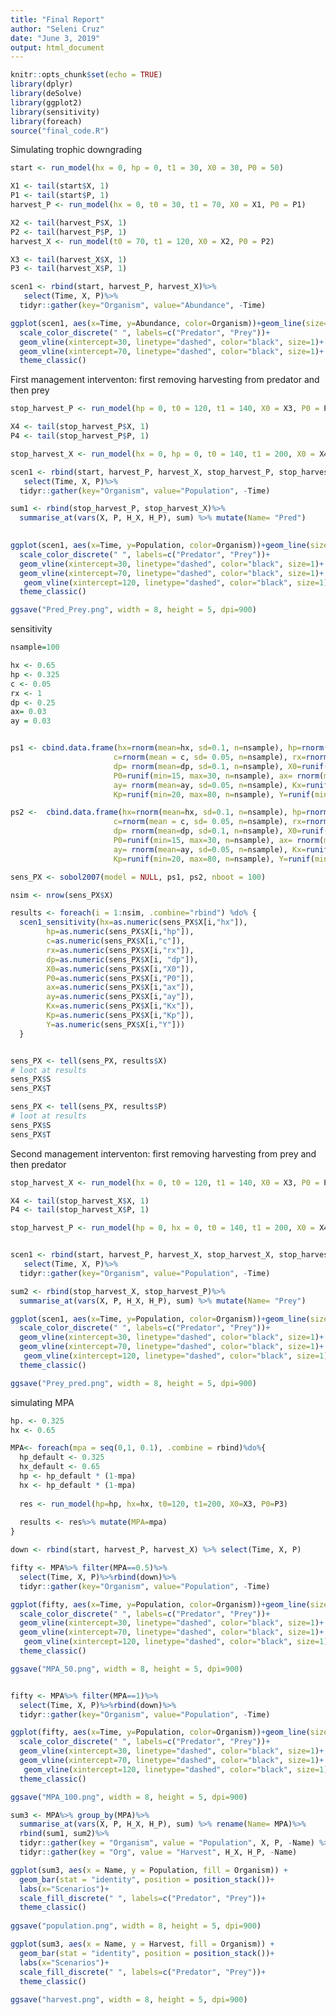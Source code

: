 ```yaml
---
title: "Final Report"
author: "Seleni Cruz"
date: "June 3, 2019"
output: html_document
---
```


```r
knitr::opts_chunk$set(echo = TRUE)
library(dplyr)
library(deSolve)
library(ggplot2)
library(sensitivity)
library(foreach)
source("final_code.R")

```

Simulating trophic downgrading

```r
start <- run_model(hx = 0, hp = 0, t1 = 30, X0 = 30, P0 = 50)

X1 <- tail(start$X, 1)
P1 <- tail(start$P, 1)
harvest_P <- run_model(hx = 0, t0 = 30, t1 = 70, X0 = X1, P0 = P1)

X2 <- tail(harvest_P$X, 1)
P2 <- tail(harvest_P$P, 1)
harvest_X <- run_model(t0 = 70, t1 = 120, X0 = X2, P0 = P2)

X3 <- tail(harvest_X$X, 1)
P3 <- tail(harvest_X$P, 1)

scen1 <- rbind(start, harvest_P, harvest_X)%>%
   select(Time, X, P)%>%
  tidyr::gather(key="Organism", value="Abundance", -Time)

ggplot(scen1, aes(x=Time, y=Abundance, color=Organism))+geom_line(size=3)+
  scale_color_discrete(" ", labels=c("Predator", "Prey"))+
  geom_vline(xintercept=30, linetype="dashed", color="black", size=1)+
  geom_vline(xintercept=70, linetype="dashed", color="black", size=1)+
  theme_classic()

```

First management interventon: first removing harvesting from predator and then prey 
```r
stop_harvest_P <- run_model(hp = 0, t0 = 120, t1 = 140, X0 = X3, P0 = P3)

X4 <- tail(stop_harvest_P$X, 1)
P4 <- tail(stop_harvest_P$P, 1)

stop_harvest_X <- run_model(hx = 0, hp = 0, t0 = 140, t1 = 200, X0 = X4, P0 = P4)

scen1 <- rbind(start, harvest_P, harvest_X, stop_harvest_P, stop_harvest_X)%>%
   select(Time, X, P)%>%
  tidyr::gather(key="Organism", value="Population", -Time)

sum1 <- rbind(stop_harvest_P, stop_harvest_X)%>% 
  summarise_at(vars(X, P, H_X, H_P), sum) %>% mutate(Name= "Pred")
  

ggplot(scen1, aes(x=Time, y=Population, color=Organism))+geom_line(size=3)+
  scale_color_discrete(" ", labels=c("Predator", "Prey"))+
  geom_vline(xintercept=30, linetype="dashed", color="black", size=1)+
  geom_vline(xintercept=70, linetype="dashed", color="black", size=1)+
   geom_vline(xintercept=120, linetype="dashed", color="black", size=1)+
  theme_classic()

ggsave("Pred_Prey.png", width = 8, height = 5, dpi=900)

```

sensitivity
```r
nsample=100

hx <- 0.65
hp <- 0.325
c <- 0.05
rx <- 1 
dp <- 0.25
ax= 0.03
ay = 0.03


ps1 <- cbind.data.frame(hx=rnorm(mean=hx, sd=0.1, n=nsample), hp=rnorm(mean=hp, sd=0.1, n=nsample), 
                       c=rnorm(mean = c, sd= 0.05, n=nsample), rx=rnorm(mean=rx, sd=0.1, n=nsample),
                       dp= rnorm(mean=dp, sd=0.1, n=nsample), X0=runif(min=15, max=100, n=nsample),
                       P0=runif(min=15, max=30, n=nsample), ax= rnorm(mean=ax, sd=0.05, n=nsample),
                       ay= rnorm(mean=ay, sd=0.05, n=nsample), Kx=runif(min=75, max=200, n=nsample),
                       Kp=runif(min=20, max=80, n=nsample), Y=runif(min=400, max=500, n=nsample)  )

ps2 <-  cbind.data.frame(hx=rnorm(mean=hx, sd=0.1, n=nsample), hp=rnorm(mean=hp, sd=0.1, n=nsample), 
                       c=rnorm(mean = c, sd= 0.05, n=nsample), rx=rnorm(mean=rx, sd=0.1, n=nsample),
                       dp= rnorm(mean=dp, sd=0.1, n=nsample), X0=runif(min=15, max=100, n=nsample),
                       P0=runif(min=15, max=30, n=nsample), ax= rnorm(mean=ax, sd=0.05, n=nsample),
                       ay= rnorm(mean=ay, sd=0.05, n=nsample), Kx=runif(min=75, max=200, n=nsample),
                       Kp=runif(min=20, max=80, n=nsample), Y=runif(min=400, max=500, n=nsample)  )

sens_PX <- sobol2007(model = NULL, ps1, ps2, nboot = 100)

nsim <- nrow(sens_PX$X)

results <- foreach(i = 1:nsim, .combine="rbind") %do% {
  scen1_sensitivity(hx=as.numeric(sens_PX$X[i,"hx"]), 
        hp=as.numeric(sens_PX$X[i,"hp"]), 
        c=as.numeric(sens_PX$X[i,"c"]), 
        rx=as.numeric(sens_PX$X[i,"rx"]), 
        dp=as.numeric(sens_PX$X[i, "dp"]), 
        X0=as.numeric(sens_PX$X[i,"X0"]), 
        P0=as.numeric(sens_PX$X[i,"P0"]), 
        ax=as.numeric(sens_PX$X[i,"ax"]), 
        ay=as.numeric(sens_PX$X[i,"ay"]),
        Kx=as.numeric(sens_PX$X[i,"Kx"]),
        Kp=as.numeric(sens_PX$X[i,"Kp"]),
        Y=as.numeric(sens_PX$X[i,"Y"]))
  }


sens_PX <- tell(sens_PX, results$X)
# loot at results
sens_PX$S
sens_PX$T

sens_PX <- tell(sens_PX, results$P)
# loot at results
sens_PX$S
sens_PX$T
```

Second management interventon: first removing harvesting from prey and then predator 
```r
stop_harvest_X <- run_model(hx = 0, t0 = 120, t1 = 140, X0 = X3, P0 = P3)

X4 <- tail(stop_harvest_X$X, 1)
P4 <- tail(stop_harvest_X$P, 1)

stop_harvest_P <- run_model(hp = 0, hx = 0, t0 = 140, t1 = 200, X0 = X4, P0 = P4)


scen1 <- rbind(start, harvest_P, harvest_X, stop_harvest_X, stop_harvest_P)%>%
   select(Time, X, P)%>%
  tidyr::gather(key="Organism", value="Population", -Time)

sum2 <- rbind(stop_harvest_X, stop_harvest_P)%>% 
  summarise_at(vars(X, P, H_X, H_P), sum) %>% mutate(Name= "Prey")

ggplot(scen1, aes(x=Time, y=Population, color=Organism))+geom_line(size=3)+
  scale_color_discrete(" ", labels=c("Predator", "Prey"))+
  geom_vline(xintercept=30, linetype="dashed", color="black", size=1)+
  geom_vline(xintercept=70, linetype="dashed", color="black", size=1)+
   geom_vline(xintercept=120, linetype="dashed", color="black", size=1)+
  theme_classic()

ggsave("Prey_pred.png", width = 8, height = 5, dpi=900)

```


simulating MPA 

```r
hp. <- 0.325 
hx <- 0.65

MPA<- foreach(mpa = seq(0,1, 0.1), .combine = rbind)%do%{
  hp_default <- 0.325 
  hx_default <- 0.65
  hp <- hp_default * (1-mpa)
  hx <- hp_default * (1-mpa)
  
  res <- run_model(hp=hp, hx=hx, t0=120, t1=200, X0=X3, P0=P3)
  
  results <- res%>% mutate(MPA=mpa)
}

down <- rbind(start, harvest_P, harvest_X) %>% select(Time, X, P)

fifty <- MPA%>% filter(MPA==0.5)%>%
  select(Time, X, P)%>%rbind(down)%>%
  tidyr::gather(key="Organism", value="Population", -Time)

ggplot(fifty, aes(x=Time, y=Population, color=Organism))+geom_line(size=3)+
  scale_color_discrete(" ", labels=c("Predator", "Prey"))+
  geom_vline(xintercept=30, linetype="dashed", color="black", size=1)+
  geom_vline(xintercept=70, linetype="dashed", color="black", size=1)+
   geom_vline(xintercept=120, linetype="dashed", color="black", size=1)+
  theme_classic()

ggsave("MPA_50.png", width = 8, height = 5, dpi=900)  


fifty <- MPA%>% filter(MPA==1)%>%
  select(Time, X, P)%>%rbind(down)%>%
  tidyr::gather(key="Organism", value="Population", -Time)

ggplot(fifty, aes(x=Time, y=Population, color=Organism))+geom_line(size=3)+
  scale_color_discrete(" ", labels=c("Predator", "Prey"))+
  geom_vline(xintercept=30, linetype="dashed", color="black", size=1)+
  geom_vline(xintercept=70, linetype="dashed", color="black", size=1)+
   geom_vline(xintercept=120, linetype="dashed", color="black", size=1)+
  theme_classic()

ggsave("MPA_100.png", width = 8, height = 5, dpi=900)  


```


```r
sum3 <- MPA%>% group_by(MPA)%>% 
  summarise_at(vars(X, P, H_X, H_P), sum) %>% rename(Name= MPA)%>%
  rbind(sum1, sum2)%>%  
  tidyr::gather(key = "Organism", value = "Population", X, P, -Name) %>%
  tidyr::gather(key = "Org", value = "Harvest", H_X, H_P, -Name) 

ggplot(sum3, aes(x = Name, y = Population, fill = Organism)) +
  geom_bar(stat = "identity", position = position_stack())+
  labs(x="Scenarios")+
  scale_fill_discrete(" ", labels=c("Predator", "Prey"))+
  theme_classic()
   
ggsave("population.png", width = 8, height = 5, dpi=900)  

ggplot(sum3, aes(x = Name, y = Harvest, fill = Organism)) +
  geom_bar(stat = "identity", position = position_stack())+
  labs(x="Scenarios")+
  scale_fill_discrete(" ", labels=c("Predator", "Prey"))+
  theme_classic()
   
ggsave("harvest.png", width = 8, height = 5, dpi=900)  

```









